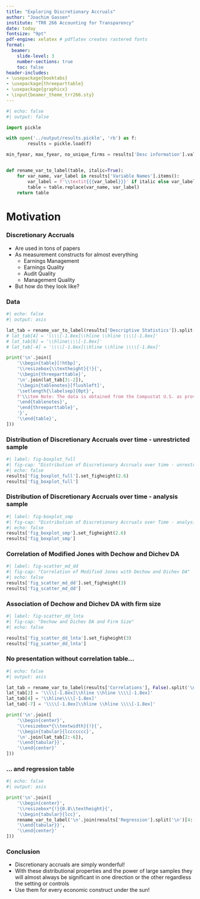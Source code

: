 ```yaml
---
title: "Exploring Discretionary Accruals"
author: "Joachim Gassen"
institute: "TRR 266 Accounting for Transparency"
date: today
fontsize: "9pt"
pdf-engine: xelatex # pdflatex creates rastered fonts
format: 
  beamer:
    slide-level: 3
    number-sections: true
    toc: false
header-includes:
- \usepackage{booktabs} 
- \usepackage{threeparttable}
- \usepackage{graphicx}
- \input{beamer_theme_trr266.sty}
---
```


```python
#| echo: false
#| output: false

import pickle

with open('../output/results.pickle', 'rb') as f:
        results = pickle.load(f)

min_fyear, max_fyear, no_unique_firms = results['Desc information'].values()


def rename_var_to_label(table, italic=True):
    for var_name, var_label in results['Variable Names'].items():
        var_label = f'\\textit{{{var_label}}}' if italic else var_label
        table = table.replace(var_name, var_label)
    return table
```

\pagebreak

# Motivation

### Discretionary Accruals

- Are used in tons of papers
- As measurement constructs for almost everything
  - Earnings Management
  - Earnings Quality
  - Audit Quality
  - Management Quality
- But how do they look like?


### Data

```python
#| echo: false
#| output: asis

lat_tab = rename_var_to_label(results['Descriptive Statistics']).split('\n')
# lat_tab[4] = '\\\\[-1.8ex]\\hline \\hline \\\\[-1.8ex]'
# lat_tab[6] = '\\hline\\\\[-1.8ex]'
# lat_tab[-4] = '\\\\[-1.8ex]\\hline \\hline \\\\[-1.8ex]'

print('\n'.join([
    '\\begin{table}[!htbp]',  
    '\\resizebox{\\textheight}{!}{',
    '\\begin{threeparttable}',
    '\n'.join(lat_tab[3:-2]),
    '\\begin{tablenotes}[flushleft]',
    '\setlength{\labelsep}{0pt}',
    f'\\item Note: The data is obtained from the Compustat U.S. as provided by WRDS. The sample covers the period {int(min_fyear)} to {int(max_fyear)} and {no_unique_firms:,} unique firms.',
    '\end{tablenotes}',
    '\end{threeparttable}',
    '}',
    '\\end{table}',
]))
```

### Distribution of Discretionary Accruals over time - unrestricted sample

```python
#| label: fig-boxplot_full
#| fig-cap: "Distribution of Discretionary Accruals over time - unrestricted sample"
#| echo: false
results['fig_boxplot_full'].set_figheight(2.6)
results['fig_boxplot_full']
```

### Distribution of Discretionary Accruals over time - analysis sample


```python
#| label: fig-boxplot_smp
#| fig-cap: "Distribution of Discretionary Accruals over Time - analysis sample"
#| echo: false
results['fig_boxplot_smp'].set_figheight(2.6)
results['fig_boxplot_smp']
```


### Correlation of Modified Jones with Dechow and Dichev DA

```python
#| label: fig-scatter_md_dd
#| fig-cap: "Correlation of Modified Jones with Dechow and Dichev DA"
#| echo: false
results['fig_scatter_md_dd'].set_figheight(3)
results['fig_scatter_md_dd']
```


### Association of Dechow and Dichev DA with firm size

```python
#| label: fig-scatter_dd_lnta
#| fig-cap: "Dechow and Dichev DA and Firm Size"
#| echo: false

results['fig_scatter_dd_lnta'].set_figheight(3)
results['fig_scatter_dd_lnta']
```

### No presentation without correlation table...


```python
#| echo: false
#| output: asis

lat_tab = rename_var_to_label(results['Correlations'], False).split('\n')
lat_tab[2] = '\\\\[-1.8ex]\\hline \\hline \\\\[-1.8ex]'
lat_tab[4] = '\\hline\\\\[-1.8ex]'
lat_tab[-7] = '\\\\[-1.8ex]\\hline \\hline \\\\[-1.8ex]'

print('\n'.join([
    '\\begin{center}',
    '\\resizebox*{\\textwidth}{!}{',
    '\\begin{tabular}{lccccccc}',
    '\n'.join(lat_tab[2:-6]),
    '\\end{tabular}}',
    '\\end{center}'
]))
```

### ... and regression table

```python
#| echo: false
#| output: asis

print('\n'.join([
    '\\begin{center}',
    '\\resizebox*{!}{0.8\\textheight}{', 
    '\\begin{tabular}{lcc}',
    rename_var_to_label('\n'.join(results['Regression'].split('\n')[4:-2])),
    '\\end{tabular}}',
    '\\end{center}'
]))
```

### Conclusion

- Discretionary accruals are simply wonderful! 
- With these distributional properties and the power of large samples they will almost always be significant in one direction or the other regardless the setting or controls
- Use them for every economic construct under the sun!







